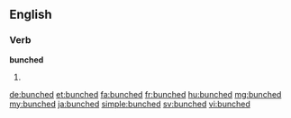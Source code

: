 ==English==

===Verb===
'''bunched'''

# {{past of|bunch}}

[[de:bunched]]
[[et:bunched]]
[[fa:bunched]]
[[fr:bunched]]
[[hu:bunched]]
[[mg:bunched]]
[[my:bunched]]
[[ja:bunched]]
[[simple:bunched]]
[[sv:bunched]]
[[vi:bunched]]